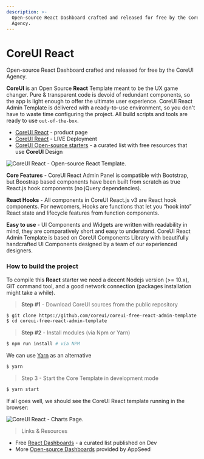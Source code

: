 ```yaml
---
description: >-
  Open-source React Dashboard crafted and released for free by the CoreUI
  Agency.
---
```


# CoreUI React

<SubHeading>Open-source React Dashboard crafted and released for free by the CoreUI Agency.</SubHeading>

**CoreUI** is an Open Source **React** Template meant to be the UX game changer. Pure & transparent code is devoid of redundant components, so the app is light enough to offer the ultimate user experience. CoreUI React Admin Template is delivered with a ready-to-use environment, so you don't have to waste time configuring the project. All build scripts and tools are ready to use `out-of-the-box`.

- [CoreUI React](https://coreui.io/react/?AFFILIATE=128200) - product page
- [CoreUI React](https://coreui.io/react/demo/free/3.1.1/#/dashboard?AFFILIATE=128200) - LIVE Deployment
- [CoreUI Open-source starters](https://www.admin-dashboards.com/coreui-open-source-products/) - a curated list with free resources that use **CoreUI** Design&#x20;

![CoreUI React - Open-source React Template.](../../../static/assets/cover-coreui-react.jpg)

**Core Features** - CoreUI React Admin Panel is compatible with Bootstrap, but Boostrap based components have been built from scratch as true React.js hook components (no jQuery dependencies).

**React Hooks** - All components in CoreUI React.js v3 are React hook components. For newcomers, Hooks are functions that let you “hook into” React state and lifecycle features from function components.

**Easy to use** - UI Components and Widgets are written with readability in mind, they are comparatively short and easy to understand. CoreUI React Admin Template is based on CoreUI Components Library with beautifully handcrafted UI Components designed by a team of our experienced designers.

### How to build the project

To compile this **React** starter we need a decent Nodejs version (>= 10.x), GIT command tool, and a good network connection (packages installation might take a while).

> **Step #1** - Download CoreUI sources from the public repository

```bash
$ git clone https://github.com/coreui/coreui-free-react-admin-template.git
$ cd coreui-free-react-admin-template
```

> **Step #2** - Install modules (via Npm or Yarn)

```bash
$ npm run install # via NPM
```

We can use [Yarn](https://yarnpkg.com/) as an alternative&#x20;

```bash
$ yarn
```

> Step 3 - Start the Core Template in development mode

```bash
$ yarn start
```

If all goes well, we should see the CoreUI React template running in the browser:

![CoreUI React - Charts Page.](../../../static/assets/coreui-react-open-source.jpg)

> Links & Resources

- Free [React Dashboards](https://dev.to/sm0ke/react-dashboards-open-source-apps-1c7j) - a curated list published on Dev
- More [Open-source Dashboards](https://appseed.us/admin-dashboards/open-source) provided by AppSeed&#x20;
